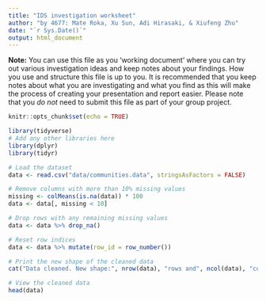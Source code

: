 ```yaml
---
title: "IDS investigation worksheet"
author: "by 4677: Mate Roka, Xu Sun, Adi Hirasaki, & Xiufeng Zhu"
date: "`r Sys.Date()`"
output: html_document
---
```


**Note:** You can use this file as you 'working document' where you can try out various investigation ideas and keep notes about your findings. How you use and structure this file is up to you. It is recommended that you keep notes about what you are investigating and what you find as this will make the process of creating your presentation and report easier. Please note that you _do not_ need to submit this file as part of your group project.



```r
knitr::opts_chunk$set(echo = TRUE)
```


```r
library(tidyverse)
# Add any other libraries here
library(dplyr)
library(tidyr)

```


```r


# Load the dataset
data <- read.csv("data/communities.data", stringsAsFactors = FALSE)

# Remove columns with more than 10% missing values
missing <- colMeans(is.na(data)) * 100
data <- data[, missing < 10]

# Drop rows with any remaining missing values
data <- data %>% drop_na()

# Reset row indices
data <- data %>% mutate(row_id = row_number())

# Print the new shape of the cleaned data
cat("Data cleaned. New shape:", nrow(data), "rows and", ncol(data), "columns\n")

# View the cleaned data
head(data)




```


